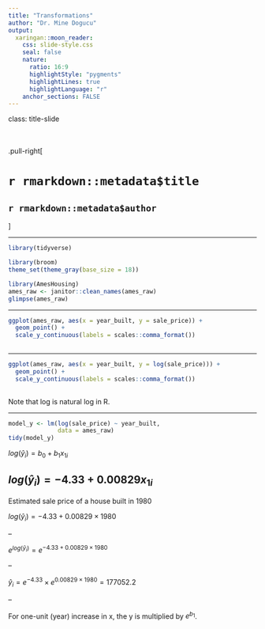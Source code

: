 ```yaml
---
title: "Transformations"
author: "Dr. Mine Dogucu"
output: 
  xaringan::moon_reader:
    css: slide-style.css
    seal: false
    nature:
      ratio: 16:9
      highlightStyle: "pygments"
      highlightLines: true
      highlightLanguage: "r"
    anchor_sections: FALSE
---
```


class: title-slide


<br>
<br>
.pull-right[ 

# `r rmarkdown::metadata$title`
## `r rmarkdown::metadata$author`
]

---


```r
library(tidyverse)

library(broom)
theme_set(theme_gray(base_size = 18))
```


```r
library(AmesHousing)
ames_raw <- janitor::clean_names(ames_raw)
glimpse(ames_raw)
```

---

```r
ggplot(ames_raw, aes(x = year_built, y = sale_price)) +
  geom_point() +
  scale_y_continuous(labels = scales::comma_format()) 
  
```


---


```r
ggplot(ames_raw, aes(x = year_built, y = log(sale_price))) +
  geom_point() +
  scale_y_continuous(labels = scales::comma_format()) 
  
```

Note that log is natural log in R.

---

```r
model_y <- lm(log(sale_price) ~ year_built, 
              data = ames_raw)
tidy(model_y)
```

${log(\hat y_i)} = b_0 + b_1x_{1i}$

${log(\hat y_i)} = -4.33 + 0.00829x_{1i}$
---

Estimated sale price of a house built in 1980

${log(\hat y_i)} = -4.33 + 0.00829 \times 1980$

--

$e^{log(\hat y_i)} = e^{-4.33 + 0.00829 \times 1980}$

--

$\hat y_i = e^{-4.33} \times e^ {0.00829 \times 1980} = 177052.2$

--

For one-unit (year) increase in x, the y is multiplied by $e^{b_1}$.